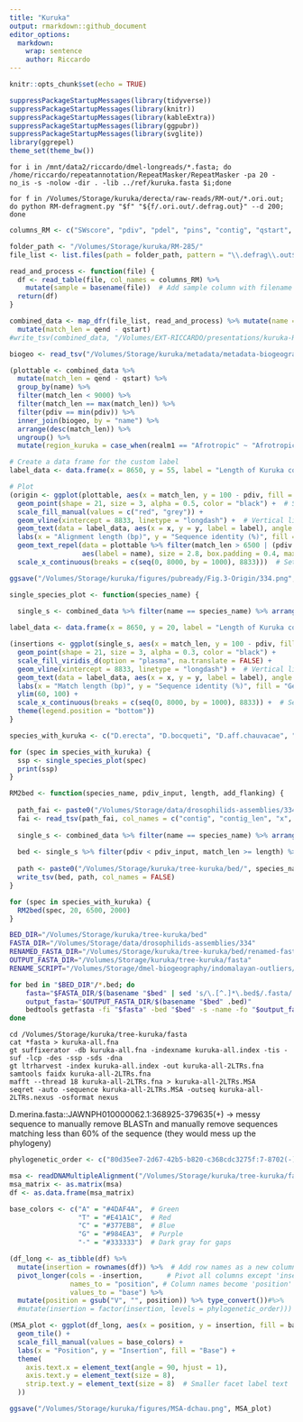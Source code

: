 ```yaml
---
title: "Kuruka"
output: rmarkdown::github_document
editor_options: 
  markdown: 
    wrap: sentence
    author: Riccardo
---
```


```r
knitr::opts_chunk$set(echo = TRUE)
```

```r
suppressPackageStartupMessages(library(tidyverse))
suppressPackageStartupMessages(library(knitr))
suppressPackageStartupMessages(library(kableExtra))
suppressPackageStartupMessages(library(ggpubr))
suppressPackageStartupMessages(library(svglite))
library(ggrepel)
theme_set(theme_bw())
```

```{}
for i in /mnt/data2/riccardo/dmel-longreads/*.fasta; do /home/riccardo/repeatannotation/RepeatMasker/RepeatMasker -pa 20 -no_is -s -nolow -dir . -lib ../ref/kuruka.fasta $i;done

for f in /Volumes/Storage/kuruka/derecta/raw-reads/RM-out/*.ori.out; do python RM-defragment.py "$f" "${f/.ori.out/.defrag.out}" --d 200; done
```

```r
columns_RM <- c("SWscore", "pdiv", "pdel", "pins", "contig", "qstart", "qend", "qleft",  "strand", "te", "class", "position_in_repeat_begin", "position_in_repeat_end", "position_in_repeat_left", "ID")

folder_path <- "/Volumes/Storage/kuruka/RM-285/"
file_list <- list.files(path = folder_path, pattern = "\\.defrag\\.out$", full.names = TRUE)

read_and_process <- function(file) {
  df <- read_table(file, col_names = columns_RM) %>%
    mutate(sample = basename(file))  # Add sample column with filename
  return(df)
}

combined_data <- map_dfr(file_list, read_and_process) %>% mutate(name = gsub(".fasta.defrag.out", "", sample)) %>%
  mutate(match_len = qend - qstart)
#write_tsv(combined_data, "/Volumes/EXT-RICCARDO/presentations/kuruka-RM.tsv")
```

```r
biogeo <- read_tsv("/Volumes/Storage/kuruka/metadata/metadata-biogeography-334.tsv")

(plottable <- combined_data %>%
  mutate(match_len = qend - qstart) %>%
  group_by(name) %>%
  filter(match_len < 9000) %>%
  filter(match_len == max(match_len)) %>%
  filter(pdiv == min(pdiv)) %>%
  inner_join(biogeo, by = "name") %>%
  arrange(desc(match_len)) %>%
  ungroup() %>%
  mutate(region_kuruka = case_when(realm1 == "Afrotropic" ~ "Afrotropic", is.na(realm1) ~ "Other", TRUE ~ "Other")))

# Create a data frame for the custom label
label_data <- data.frame(x = 8650, y = 55, label = "Length of Kuruka consensus", region_kuruka = NA)

# Plot
(origin <- ggplot(plottable, aes(x = match_len, y = 100 - pdiv, fill = region_kuruka)) + 
  geom_point(shape = 21, size = 3, alpha = 0.5, color = "black") +  # Shape 21 = dots with border
  scale_fill_manual(values = c("red", "grey")) + 
  geom_vline(xintercept = 8833, linetype = "longdash") +  # Vertical line at 8833
  geom_text(data = label_data, aes(x = x, y = y, label = label), angle = 90, hjust = 0, size = 3.5) +  # Custom label
  labs(x = "Alignment length (bp)", y = "Sequence identity (%)", fill = "Species' range") + 
  geom_text_repel(data = plottable %>% filter(match_len > 6500 | (pdiv < 5 & match_len > 1000)), 
                  aes(label = name), size = 2.8, box.padding = 0.4, max.overlaps = 18) + 
  scale_x_continuous(breaks = c(seq(0, 8000, by = 1000), 8833)))  # Set custom x-axis breaks

ggsave("/Volumes/Storage/kuruka/figures/pubready/Fig.3-Origin/334.png", origin, dpi = 600)
```


```r
single_species_plot <- function(species_name) {
  
  single_s <- combined_data %>% filter(name == species_name) %>% arrange(pdiv)

label_data <- data.frame(x = 8650, y = 20, label = "Length of Kuruka consensus", name = NA)

(insertions <- ggplot(single_s, aes(x = match_len, y = 100 - pdiv, fill = name)) + 
  geom_point(shape = 21, size = 3, alpha = 0.3, color = "black") +
  scale_fill_viridis_d(option = "plasma", na.translate = FALSE) +
  geom_vline(xintercept = 8833, linetype = "longdash") +  # Vertical line at 8833
  geom_text(data = label_data, aes(x = x, y = y, label = label), angle = 90, hjust = 0, size = 3.5) +
  labs(x = "Match length (bp)", y = "Sequence identity (%)", fill = "Genome assembly", title = species_name) +
  ylim(60, 100) +
  scale_x_continuous(breaks = c(seq(0, 8000, by = 1000), 8833)) +  # Set custom x-axis breaks
  theme(legend.position = "bottom"))
}

species_with_kuruka <- c("D.erecta", "D.bocqueti", "D.aff.chauvacae", "D.teissieri.273.3", "D.teissieri.CT02", "D.santomea", "D.yakuba", "D.mauritiana.r32", "D.orena", "D.ercepeae", "D.merina")

for (spec in species_with_kuruka) {
  ssp <- single_species_plot(spec)
  print(ssp)
}
```

```r
RM2bed <- function(species_name, pdiv_input, length, add_flanking) {
  
  path_fai <- paste0("/Volumes/Storage/data/drosophilids-assemblies/334/", species_name, ".fasta.fai")
  fai <- read_tsv(path_fai, col_names = c("contig", "contig_len", "x", "y", "z")) %>% select(contig, contig_len)
  
  single_s <- combined_data %>% filter(name == species_name) %>% arrange(pdiv) %>% mutate(sample = gsub(".defrag.out", "", sample), strand = ifelse(strand == "C", "-", "+")) %>% inner_join(fai, by = "contig")
  
  bed <- single_s %>% filter(pdiv < pdiv_input, match_len >= length) %>% mutate(qstart = ifelse(qstart > add_flanking, qstart - add_flanking, 0), qend = ifelse(qend + add_flanking < contig_len, qend + add_flanking, contig_len)) %>% select(contig, qstart, qend, sample, pdiv, strand) 
  
  path <- paste0("/Volumes/Storage/kuruka/tree-kuruka/bed/", species_name, ".fasta.bed")
  write_tsv(bed, path, col_names = FALSE)
}

for (spec in species_with_kuruka) {
  RM2bed(spec, 20, 6500, 2000)
}
```

```bash
BED_DIR="/Volumes/Storage/kuruka/tree-kuruka/bed"
FASTA_DIR="/Volumes/Storage/data/drosophilids-assemblies/334"
RENAMED_FASTA_DIR="/Volumes/Storage/kuruka/tree-kuruka/bed/renamed-fasta"
OUTPUT_FASTA_DIR="/Volumes/Storage/kuruka/tree-kuruka/fasta"
RENAME_SCRIPT="/Volumes/Storage/dmel-biogeography/indomalayan-outliers/rename-fasta.py"

for bed in "$BED_DIR"/*.bed; do
    fasta="$FASTA_DIR/$(basename "$bed" | sed 's/\.[^.]*\.bed$/.fasta/')"
    output_fasta="$OUTPUT_FASTA_DIR/$(basename "$bed" .bed)"
    bedtools getfasta -fi "$fasta" -bed "$bed" -s -name -fo "$output_fasta"
done
```

```{}
cd /Volumes/Storage/kuruka/tree-kuruka/fasta
cat *fasta > kuruka-all.fna
gt suffixerator -db kuruka-all.fna -indexname kuruka-all.index -tis -suf -lcp -des -ssp -sds -dna
gt ltrharvest -index kuruka-all.index -out kuruka-all-2LTRs.fna
samtools faidx kuruka-all-2LTRs.fna
mafft --thread 18 kuruka-all-2LTRs.fna > kuruka-all-2LTRs.MSA
seqret -auto -sequence kuruka-all-2LTRs.MSA -outseq kuruka-all-2LTRs.nexus -osformat nexus
```

D.merina.fasta::JAWNPH010000062.1:368925-379635(+) -> messy sequence to manually remove
BLASTn and manually remove sequences matching less than 60% of the sequence (they would mess up the phylogeny)

```r
phylogenetic_order <- c("80d35ee7-2d67-42b5-b820-c368cdc3275f:7-8702(-)", "2dd76f6c-12cd-418a-a902-ea8ee079a185:2227-11013(-)", "d94cf95b-c0a9-4f45-aca6-f19ad0f90738:4459-13319(+)", "01d9a175-2765-4d9c-984f-4f1c1486d055:3-8788(+)", "27e9db99-9b8f-4760-a8fc-b997844d014c:17875-26717(-)", "3327a95b-1868-4e94-9e46-d6f5cda49636:22376-31189(-)", "5257b8f0-f4c8-4b07-b303-d009b8497439:912-9261(+)", "c2e40ece-673e-4461-a77a-da185b7a3006:6345-15580(-)", "15840faa-b980-4067-b884-a9448054cfa5:4430-12977(-)", "d5667f51-91f8-4fcd-8a2b-5175a62fafce:566-9033(+)", "8f0d4808-721b-4d87-90a4-88b6108e758e:19905-28379(+)", "5b9b2edc-7750-4c42-bfaf-38d596d81127:17657-26131(-)", "JAECXF010000023.1:95529-103026(-)", "NW_020825209.1:15616978-15625638()", "JAEIGO010000916.1:14708533-14717367(-)", "JAEIGO010000394.1:124852-133216(-)", "JAEIGO010000089.1:549077-557943(-)", "JAEIGO010000862.1:363024-371734(-)")

msa <- readDNAMultipleAlignment("/Volumes/Storage/kuruka/tree-kuruka/fasta/kuruka-all-2LTRs.MSA", format = "fasta")
msa_matrix <- as.matrix(msa)
df <- as.data.frame(msa_matrix)

base_colors <- c("A" = "#4DAF4A",  # Green
                 "T" = "#E41A1C",  # Red
                 "C" = "#377EB8",  # Blue
                 "G" = "#984EA3",  # Purple
                 "-" = "#333333")  # Dark gray for gaps

(df_long <- as_tibble(df) %>%
  mutate(insertion = rownames(df)) %>%  # Add row names as a new column
  pivot_longer(cols = -insertion,      # Pivot all columns except 'insertion'
               names_to = "position", # Column names become 'position'
               values_to = "base") %>%
  mutate(position = gsub("V", "", position)) %>% type_convert())#%>%
  #mutate(insertion = factor(insertion, levels = phylogenetic_order)))

(MSA_plot <- ggplot(df_long, aes(x = position, y = insertion, fill = base)) +
  geom_tile() +
  scale_fill_manual(values = base_colors) +
  labs(x = "Position", y = "Insertion", fill = "Base") +
  theme(
    axis.text.x = element_text(angle = 90, hjust = 1),
    axis.text.y = element_text(size = 8),
    strip.text.y = element_text(size = 8)  # Smaller facet label text
  ))

ggsave("/Volumes/Storage/kuruka/figures/MSA-dchau.png", MSA_plot)
```



